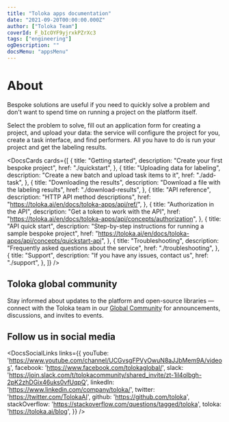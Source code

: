 ```yaml
---
title: "Toloka apps documentation"
date: "2021-09-20T00:00:00.000Z"
author: ["Toloka Team"]
coverId: F_bIcOYF9yjrxkPZrXc3
tags: ["engineering"]
ogDescription: ""
docsMenu: "appsMenu"
---
```


# About

Bespoke solutions are useful if you need to quickly solve a problem and don't want to spend time on running a project on the platform itself.

Select the problem to solve, fill out an application form for creating a project, and upload your data: the service will configure the project for you, create a task interface, and find performers. All you have to do is run your project and get the labeling results.

<DocsCards cards={[
{
  title: "Getting started",
  description: "Create your first bespoke project",
  href: "./quickstart",
},
{
  title: "Uploading data for labeling",
  description: "Create a new batch and upload task items to it",
  href: "./add-task",
},
{
  title: "Downloading the results",
  description: "Download a file with the labeling results",
  href: "./download-results",
},
{
  title: "API reference",
  description: "HTTP API method descriptions",
  href: "https://toloka.ai/en/docs/toloka-apps/api/ref/",
},
{
  title: "Authorization in the API",
  description: "Get a token to work with the API",
  href: "https://toloka.ai/en/docs/toloka-apps/api/concepts/authorization",
},
{
  title: "API quick start",
  description: "Step-by-step instructions for running a sample bespoke project",
  href: "https://toloka.ai/en/docs/toloka-apps/api/concepts/quickstart-api",
},
{
  title: "Troubleshooting",
  description: "Frequently asked questions about the service",
  href: "./troubleshooting",
},
{
  title: "Support",
  description: "If you have any issues, contact us",
  href: "./support",
},
]} />

## Toloka global community

Stay informed about updates to the platform and open-source libraries — connect with the Toloka team in our [Global Community](https://join.slack.com/t/tolokacommunity/shared_invite/zt-1il4olbgh-2pK2zhDGix46uks0vfUqpQ) for announcements, discussions, and invites to events.

## Follow us in social media

<DocsSocialLinks links={{
  youTube: 'https://www.youtube.com/channel/UCGvsgFPVyOwuN8aJJbMem9A/videos',
  facebook: 'https://www.facebook.com/tolokaglobal/',
  slack: 'https://join.slack.com/t/tolokacommunity/shared_invite/zt-1il4olbgh-2pK2zhDGix46uks0vfUqpQ',
  linkedIn: 'https://www.linkedin.com/company/toloka/',
  twitter: 'https://twitter.com/TolokaAI',
  github: 'https://github.com/toloka',
  stackOverflow: 'https://stackoverflow.com/questions/tagged/toloka',
  toloka: 'https://toloka.ai/blog',
}} />
